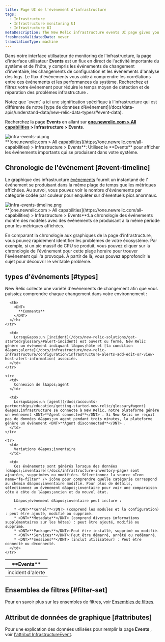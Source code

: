 ```yaml
---
title: Page UI de l'événement d'infrastructure
tags:
  - Infrastructure
  - Infrastructure monitoring UI
  - Infrastructure UI
metaDescription: The New Relic infrastructure events UI page gives you a unified timeline of important changes and events in your architecture.
freshnessValidatedDate: never
translationType: machine
---
```


Dans notre interface utilisateur de monitoring de l&apos;infrastructure, la page d&apos;interface utilisateur <DNT>**Events**</DNT> est un flux en direct de l&apos;activité importante du système et de l&apos;hôte, y compris les événements de changement d&apos;inventaire, les changements de configuration et les événements d&apos;analyse des logs. Le flux d&apos;événements vous aide à comprendre les corrélations entre ces événements et les performances du système. Recherchez et filtrez votre événement pour réduire le temps moyen de détection et de réparation des problèmes infrastructure .

<Callout variant="tip">
  Notez que `event` a ici une signification spécifique à l’infrastructure qui est différente de notre [type de données d’événement](/docs/data-apis/understand-data/new-relic-data-types/#event-data).
</Callout>

Recherchez la page <DNT>**Events**</DNT> en allant sur <DNT>**[one.newrelic.com &gt; All capabilities](https://one.newrelic.com/all-capabilities) &gt; Infrastructure &gt; Events**</DNT>.

<img title="infra-events-ui.png" alt="infra-events-ui.png" src="/images/infrastructure_screenshot-crop_events.webp" />

<figcaption>
  <DNT>**[one.newrelic.com &gt; All capabilities](https://one.newrelic.com/all-capabilities) &gt; Infrastructure &gt; Events**</DNT>: Utilisez le <DNT>**Events**</DNT> pour afficher les événements importants qui se produisent dans votre système.
</figcaption>

## Chronologie de l&apos;événement [#event-timeline]

Le graphique des infrastructure [événements](/docs/infrastructure/new-relic-infrastructure/infrastructure-ui-pages/infrastructure-events-page) fournit un instantané de l&apos; événement se produisant dans la même plage de temps que les métriques affichées. Au survol, vous pouvez voir le nombre d&apos;événements par catégorie codée par couleur pour enquêter sur d&apos;éventuels pics anormaux.

<img title="infra-events-timeline.png" alt="infra-events-timeline.png" src="/images/infrastructure_screenshot-crop_events-timeline.webp" />

<figcaption>
  <DNT>**[one.newrelic.com &gt; All capabilities](https://one.newrelic.com/all-capabilities) &gt; Infrastructure &gt; Events**</DNT>:La chronologie des événements montre des modèles avec des événements se produisant à la même période pour les métriques affichées.
</figcaption>

En comparant la chronologie aux graphiques de la page d’infrastructure, vous pouvez rapidement identifier les problèmes de votre écosystème. Par exemple, si un pic massif de CPU se produit, vous pouvez cliquer sur la chronologie de l&apos;événement pour cette plage horaire pour trouver l&apos;événement qui l&apos;a provoqué. À partir de là, vous pouvez approfondir le sujet pour découvrir le véritable problème.

## types d&apos;événements [#types]

New Relic collecte une variété d&apos;événements de changement afin que vous puissiez comprendre chaque changement dans votre environnement :

<table>
  <thead>
    <tr>
      <th style={{ width: "200px" }}>
        <DNT>
          **Events**
        </DNT>
      </th>

      <th>
        <DNT>
          **Comments**
        </DNT>
      </th>
    </tr>
  </thead>

  <tbody>
    <tr>
      <td>
        incident d&apos;alerte
      </td>

      <td>
        Lorsqu&apos;un [incident](/docs/new-relic-solutions/get-started/glossary/#alert-incident) est ouvert ou fermé, New Relic génère un événement indiquant l&apos;hôte et [la condition d&apos;alerte](/docs/infrastructure/new-relic-infrastructure/configuration/infrastructure-alerts-add-edit-or-view-host-alert-information) associée.
      </td>
    </tr>

    <tr>
      <td>
        Connexion de l&apos;agent
      </td>

      <td>
        Lorsqu&apos;un [agent](/docs/accounts-partnerships/education/getting-started-new-relic/glossary#agent) d&apos;infrastructure se connecte à New Relic, notre plateforme génère un événement <DNT>**Agent connected**</DNT> . Si New Relic ne reçoit pas de données d&apos;un agent pendant trois minutes, la plateforme génère un événement <DNT>**Agent disconnected**</DNT> .
      </td>
    </tr>

    <tr>
      <td>
        Variations d&apos;inventaire
      </td>

      <td>
        Ces événements sont générés lorsque des données [d&apos;inventaire](/docs/infrastructure-inventory-page) sont ajoutées, supprimées ou modifiées. Sélectionnez la source <Icon name="fe-filter" /> icône pour comprendre quelle catégorie correspond au chemin d&apos;inventaire modifié. Pour plus de détails, sélectionnez un événement d&apos;inventaire pour voir une comparaison côte à côte de l&apos;ancien et du nouvel état.

        L&apos;événement d&apos;inventaire peut inclure :

        * <DNT>**Kernel**</DNT> (comprend les modules et la configuration) : peut être ajouté, modifié ou supprimé.
        * <DNT>**Metadata**</DNT> (comprend diverses informations supplémentaires sur les hôtes) : peut être ajouté, modifié ou supprimé.
        * <DNT>**Packages**</DNT>:Peut être installé, supprimé ou modifié.
        * <DNT>**Services**</DNT>:Peut être démarré, arrêté ou redémarré.
        * <DNT>**Sessions**</DNT> (inclut utilisateur) : Peut être connecté ou déconnecté.
      </td>
    </tr>
  </tbody>
</table>

## Ensembles de filtres [#filter-set]

Pour en savoir plus sur les ensembles de filtres, voir [Ensembles de filtres](/docs/infrastructure/infrastructure-ui-pages/infrastructure-inventory-page-search-your-entire-infrastructure#filter-sets).

## Attribut de données de graphique [#attributes]

Pour une explication des données utilisées pour remplir la page <DNT>**Events**</DNT> , voir [l&apos;attribut InfrastructureEvent](/attribute-dictionary/?event=InfrastructureEvent).